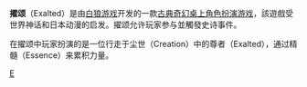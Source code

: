 {{Multiple issues|
{{Advert|time=2021-02-20T02:05:39+00:00}}
{{Fanpov|time=2021-02-20T02:05:39+00:00}}
}}
'''擢颂'''（Exalted）是由[[白狼游戏|白狼游戏]]开发的一款[[古典奇幻|古典奇幻]][[桌上角色扮演游戏|桌上角色扮演游戏]]，該遊戲受世界神话和日本动漫的启发。擢颂允许玩家参与並觸發史诗事件。

在擢颂中玩家扮演的是一位行走于尘世（Creation）中的尊者（Exalted），通过精髓（Essence）来累积力量。

[[category:桌上角色扮演遊戲|E]]